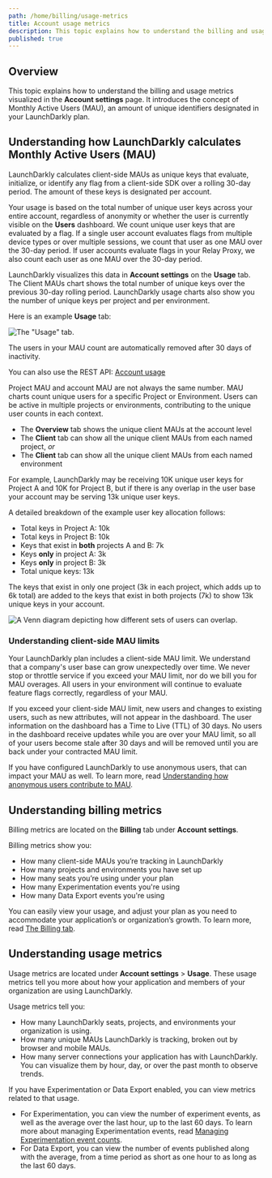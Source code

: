 ```yaml
---
path: /home/billing/usage-metrics
title: Account usage metrics
description: This topic explains how to understand the billing and usage metrics visualized in the Account settings page.
published: true
---
```


## Overview

This topic explains how to understand the billing and usage metrics visualized in the **Account settings** page. It introduces the concept of Monthly Active Users (MAU), an amount of unique identifiers designated in your LaunchDarkly plan.

## Understanding how LaunchDarkly calculates Monthly Active Users (MAU)

LaunchDarkly calculates client-side MAUs as unique keys that evaluate, initialize, or identify any flag from a client-side SDK over a rolling 30-day period. The amount of these keys is designated per account.

Your usage is based on the total number of unique user keys across your entire account, regardless of anonymity or whether the user is currently visible on the **Users** dashboard. We count unique user keys that are evaluated by a flag. If a single user account evaluates flags from multiple device types or over multiple sessions, we count that user as one MAU over the 30-day period. If user accounts evaluate flags in your Relay Proxy, we also count each user as one MAU over the 30-day period.

LaunchDarkly visualizes this data in **Account settings** on the **Usage** tab. The Client MAUs chart shows the total number of unique keys over the previous 30-day rolling period. LaunchDarkly usage charts also show you the number of unique keys per project and per environment.

Here is an example **Usage** tab:

![The "Usage" tab.](settings-usage.png)

The users in your MAU count are automatically removed after 30 days of inactivity.

<LearnMore>

You can also use the REST API: [Account usage](https://apidocs.launchdarkly.com/tag/Account-usage-(beta)/)

</LearnMore>

Project MAU and account MAU are not always the same number. MAU charts count unique users for a specific Project or Environment. Users can be active in multiple projects or environments, contributing to the unique user counts in each context.

* The **Overview** tab shows the unique client MAUs at the account level
* The **Client** tab can show all the unique client MAUs from each named project, *or*
* The **Client** tab can show all the unique client MAUs from each named environment

For example, LaunchDarkly may be receiving 10K unique user keys for Project A and 10K for Project B, but if there is any overlap in the user base your account may be serving 13k unique user keys.

A detailed breakdown of the example user key allocation follows:

* Total keys in Project A: 10k
* Total keys in Project B: 10k
* Keys that exist in **both** projects A and B: 7k
* Keys **only** in project A: 3k
* Keys **only** in project B: 3k
* Total unique keys: 13k

The keys that exist in only one project (3k in each project, which adds up to 6k total) are added to the keys that exist in both projects (7k) to show 13k unique keys in your account.

![A Venn diagram depicting how different sets of users can overlap.](usage-metrics-venn-diagram.png)

### Understanding client-side MAU limits

Your LaunchDarkly plan includes a client-side MAU limit. We understand that a company's user base can grow unexpectedly over time. We never stop or throttle service if you exceed your MAU limit, nor do we bill you for MAU overages. All users in your environment will continue to evaluate feature flags correctly, regardless of your MAU.

If you exceed your client-side MAU limit, new users and changes to existing users, such as new attributes, will not appear in the dashboard. The user information on the dashboard has a Time to Live (TTL) of 30 days. No users in the dashboard receive updates while you are over your MAU limit, so all of your users become stale after 30 days and will be removed until you are back under your contracted MAU limit.

If you have configured LaunchDarkly to use anonymous users, that can impact your MAU as well. To learn more, read [Understanding how anonymous users contribute to MAU](/home/users/anonymous-users#understanding-how-anonymous-users-contribute-to-mau).

## Understanding billing metrics

Billing metrics are located on the **Billing** tab under **Account settings**.

Billing metrics show you:

- How many client-side MAUs you’re tracking in LaunchDarkly
- How many projects and environments you have set up
- How many seats you’re using under your plan
- How many Experimentation events you're using
- How many Data Export events you're using

You can easily view your usage, and adjust your plan as you need to accommodate your application’s or organization’s growth. To learn more, read [The Billing tab](/home/billing/billing-tab).

## Understanding usage metrics

Usage metrics are located under **Account settings** > **Usage**. These usage metrics tell you more about how your application and members of your organization are using LaunchDarkly.

Usage metrics tell you:

- How many LaunchDarkly seats, projects, and environments your organization is using.
- How many unique MAUs LaunchDarkly is tracking, broken out by browser and mobile MAUs.
- How many server connections your application has with LaunchDarkly. You can visualize them by hour, day, or over the past month to observe trends.

If you have Experimentation or Data Export enabled, you can view metrics related to that usage.

- For Experimentation, you can view the number of experiment events, as well as the average over the last hour, up to the last 60 days. To learn more about managing Experimentation events, read [Managing Experimentation event counts](/home/experimentation/events#managing-experimentation-event-counts).
- For Data Export, you can view the number of events published along with the average, from a time period as short as one hour to as long as the last 60 days.
